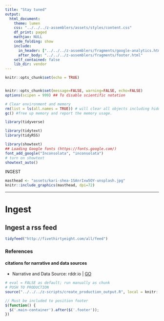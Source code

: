 ```yaml
---
title: "Stay tuned"
output: 
  html_document:
    theme: lumen
    css: "../../../z-assemblers/assets/styles/content.css"
    df_print: paged
    mathjax: NULL
    code_folding: show
    include:
      in_header: ["../../../z-assemblers/fragments/google-analytics.html", "../../../z-assemblers/fragments/header.html"]
      after_body: "../../../z-assemblers/fragments/footer.html"
    self_contained: false
    lib_dir: vendor
---
```

```r
knitr::opts_chunk$set(echo = TRUE)


knitr::opts_chunk$set(message=FALSE, warning=FALSE, echo=FALSE)
options(scipen = 999) ## To disable scientific notation

# Clear environment and memory
rm(list = ls(all.names = TRUE)) # will clear all objects including hidden objects.
gc() #free up memory and report the memory usage.

library(tidyverse)

library(tidytext)
library(tidyRSS)

library(showtext)
## Loading Google fonts (https://fonts.google.com/)
font_add_google("Inconsolata", "inconsolata")
# turn on showtext
showtext_auto()

```


<div class="activity">
INGEST  
</div>


```r

masthead <- "assets/kari-shea-1SAnrIxw5OY-unsplash.jpg"
knitr::include_graphics(masthead, dpi=72)

```

***

# Ingest
## Ingest a rss feed


```r

tidyfeed("http://fivethirtyeight.com/all/feed")


```

### References
#### citations for narrative and data sources

* Narrative and Data Source: rddr.io | [GO](https://rdrr.io/cran/tidyRSS/man/tidyfeed.html){target="_blank"}



```r

# eval = FALSE as default; run manually as chunk
# PUSH TO PRODUCTION
source("../../../z-scripts/create_production_output.R", local = knitr::knit_global())

```

```js

// Must be included to position footer
$(function() {
  $('.main-container').after($('.footer'));
})

```